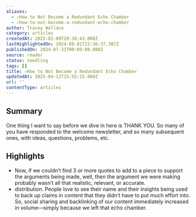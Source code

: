 ```yaml
---
aliases:
  - ✍️How to Not Become a Redundant Echo Chamber
  - ✍️how-to-not-become-a-redundant-echo-chamber
author: Tracey Wallace
category: articles
createdAt: 2025-02-09T20:38:43.000Z
lastHighlightedOn: 2024-08-01T22:36:37.387Z
publishedOn: 2024-07-31T00:00:00.000Z
source: reader
status: seedling
tags: []
title: ✍️How to Not Become a Redundant Echo Chamber
updatedAt: 2025-04-12T15:55:15.000Z
url: ''
contentType: articles
---
```

## Summary

One thing I want to say before we dive in here is THANK YOU. So many of you have responded to the welcome newsletter, and so many subsequent ones, with ideas, questions, problems, etc.

## Highlights

- Now, if we couldn’t find 3 or more quotes to add to a piece to support the arguments being made, well, then the argument we were making probably wasn’t all that realistic, relevant, or accurate.
- distribution. People love to see their name and their insights being used to back up claims in content that they didn’t have to put much effort into. So, social sharing and backlinking of our content immediately increased in volume––simply because we left that echo chamber.
